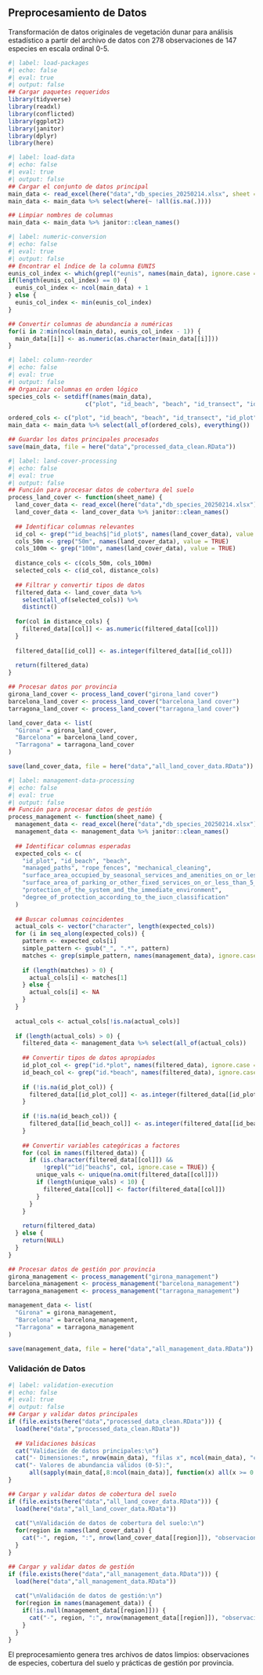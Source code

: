 ## Preprocesamiento de Datos

Transformación de datos originales de vegetación dunar para análisis estadístico a partir del archivo de datos con 278 observaciones de 147 especies en escala ordinal 0-5.

```r
#| label: load-packages
#| echo: false
#| eval: true
#| output: false
## Cargar paquetes requeridos
library(tidyverse)
library(readxl)
library(conflicted)
library(ggplot2)
library(janitor)
library(dplyr)
library(here)
```

```r
#| label: load-data
#| echo: false
#| eval: true
#| output: false
## Cargar el conjunto de datos principal
main_data <- read_excel(here("data","db_species_20250214.xlsx", sheet = "original_data"))
main_data <- main_data %>% select(where(~ !all(is.na(.))))

## Limpiar nombres de columnas
main_data <- main_data %>% janitor::clean_names()
```

```r
#| label: numeric-conversion
#| echo: false
#| eval: true
#| output: false
## Encontrar el índice de la columna EUNIS
eunis_col_index <- which(grepl("eunis", names(main_data), ignore.case = TRUE))
if(length(eunis_col_index) == 0) {
  eunis_col_index <- ncol(main_data) + 1
} else {
  eunis_col_index <- min(eunis_col_index)
}

## Convertir columnas de abundancia a numéricas
for(i in 2:min(ncol(main_data), eunis_col_index - 1)) {
  main_data[[i]] <- as.numeric(as.character(main_data[[i]]))
}
```

```r
#| label: column-reorder
#| echo: false
#| eval: true
#| output: false
## Organizar columnas en orden lógico
species_cols <- setdiff(names(main_data),
                      c("plot", "id_beach", "beach", "id_transect", "id_plot", "transect", "eunis"))

ordered_cols <- c("plot", "id_beach", "beach", "id_transect", "id_plot", "transect", "eunis", species_cols)
main_data <- main_data %>% select(all_of(ordered_cols), everything())

## Guardar los datos principales procesados
save(main_data, file = here("data","processed_data_clean.RData"))
```

```r
#| label: land-cover-processing
#| echo: false
#| eval: true
#| output: false
## Función para procesar datos de cobertura del suelo
process_land_cover <- function(sheet_name) {
  land_cover_data <- read_excel(here("data","db_species_20250214.xlsx"), sheet = sheet_name)
  land_cover_data <- land_cover_data %>% janitor::clean_names()
  
  ## Identificar columnas relevantes
  id_col <- grep("^id_beach$|^id_plot$", names(land_cover_data), value = TRUE)[1]
  cols_50m <- grep("50m", names(land_cover_data), value = TRUE)
  cols_100m <- grep("100m", names(land_cover_data), value = TRUE)
  
  distance_cols <- c(cols_50m, cols_100m)
  selected_cols <- c(id_col, distance_cols)
  
  ## Filtrar y convertir tipos de datos
  filtered_data <- land_cover_data %>% 
    select(all_of(selected_cols)) %>% 
    distinct()
  
  for(col in distance_cols) {
    filtered_data[[col]] <- as.numeric(filtered_data[[col]])
  }
  
  filtered_data[[id_col]] <- as.integer(filtered_data[[id_col]])
  
  return(filtered_data)
}

## Procesar datos por provincia
girona_land_cover <- process_land_cover("girona_land cover")
barcelona_land_cover <- process_land_cover("barcelona_land cover")
tarragona_land_cover <- process_land_cover("tarragona_land cover")

land_cover_data <- list(
  "Girona" = girona_land_cover,
  "Barcelona" = barcelona_land_cover,
  "Tarragona" = tarragona_land_cover
)

save(land_cover_data, file = here("data","all_land_cover_data.RData"))
```

```r
#| label: management-data-processing
#| echo: false
#| eval: true
#| output: false
## Función para procesar datos de gestión
process_management <- function(sheet_name) {
  management_data <- read_excel(here("data","db_species_20250214.xlsx"), sheet = sheet_name)
  management_data <- management_data %>% janitor::clean_names()
  
  ## Identificar columnas esperadas
  expected_cols <- c(
    "id_plot", "id_beach", "beach",
    "managed_paths", "rope_fences", "mechanical_cleaning",
    "surface_area_occupied_by_seasonal_services_and_amenities_on_or_less_than_5_m_from_the_dunes",
    "surface_area_of_parking_or_other_fixed_services_on_or_less_than_5_m_from_the_dunes",
    "protection_of_the_system_and_the_immediate_environment",
    "degree_of_protection_according_to_the_iucn_classification"
  )
  
  ## Buscar columnas coincidentes
  actual_cols <- vector("character", length(expected_cols))
  for (i in seq_along(expected_cols)) {
    pattern <- expected_cols[i]
    simple_pattern <- gsub("_", ".*", pattern)
    matches <- grep(simple_pattern, names(management_data), ignore.case = TRUE, value = TRUE)
    
    if (length(matches) > 0) {
      actual_cols[i] <- matches[1]
    } else {
      actual_cols[i] <- NA
    }
  }
  
  actual_cols <- actual_cols[!is.na(actual_cols)]
  
  if (length(actual_cols) > 0) {
    filtered_data <- management_data %>% select(all_of(actual_cols))
    
    ## Convertir tipos de datos apropiados
    id_plot_col <- grep("id.*plot", names(filtered_data), ignore.case = TRUE, value = TRUE)[1]
    id_beach_col <- grep("id.*beach", names(filtered_data), ignore.case = TRUE, value = TRUE)[1]
    
    if (!is.na(id_plot_col)) {
      filtered_data[[id_plot_col]] <- as.integer(filtered_data[[id_plot_col]])
    }
    
    if (!is.na(id_beach_col)) {
      filtered_data[[id_beach_col]] <- as.integer(filtered_data[[id_beach_col]])
    }
    
    ## Convertir variables categóricas a factores
    for (col in names(filtered_data)) {
      if (is.character(filtered_data[[col]]) &&
          !grepl("^id|^beach$", col, ignore.case = TRUE)) {
        unique_vals <- unique(na.omit(filtered_data[[col]]))
        if (length(unique_vals) < 10) {
          filtered_data[[col]] <- factor(filtered_data[[col]])
        }
      }
    }
    
    return(filtered_data)
  } else {
    return(NULL)
  }
}

## Procesar datos de gestión por provincia
girona_management <- process_management("girona_management")
barcelona_management <- process_management("barcelona_management")
tarragona_management <- process_management("tarragona_management")

management_data <- list(
  "Girona" = girona_management,
  "Barcelona" = barcelona_management,
  "Tarragona" = tarragona_management
)

save(management_data, file = here("data","all_management_data.RData"))
```

### Validación de Datos

```r
#| label: validation-execution
#| echo: false
#| eval: true
#| output: false
## Cargar y validar datos principales
if (file.exists(here("data","processed_data_clean.RData"))) {
  load(here("data","processed_data_clean.RData"))
  
  ## Validaciones básicas
  cat("Validación de datos principales:\n")
  cat("- Dimensiones:", nrow(main_data), "filas x", ncol(main_data), "columnas\n")
  cat("- Valores de abundancia válidos (0-5):", 
      all(sapply(main_data[,8:ncol(main_data)], function(x) all(x >= 0 & x <= 5, na.rm = TRUE))), "\n")
}

## Cargar y validar datos de cobertura del suelo
if (file.exists(here("data","all_land_cover_data.RData"))) {
  load(here("data","all_land_cover_data.RData"))
  
  cat("\nValidación de datos de cobertura del suelo:\n")
  for(region in names(land_cover_data)) {
    cat("-", region, ":", nrow(land_cover_data[[region]]), "observaciones\n")
  }
}

## Cargar y validar datos de gestión
if (file.exists(here("data","all_management_data.RData"))) {
  load(here("data","all_management_data.RData"))
  
  cat("\nValidación de datos de gestión:\n")
  for(region in names(management_data)) {
    if(!is.null(management_data[[region]])) {
      cat("-", region, ":", nrow(management_data[[region]]), "observaciones\n")
    }
  }
}
```

El preprocesamiento genera tres archivos de datos limpios: observaciones de especies, cobertura del suelo y prácticas de gestión por provincia.
